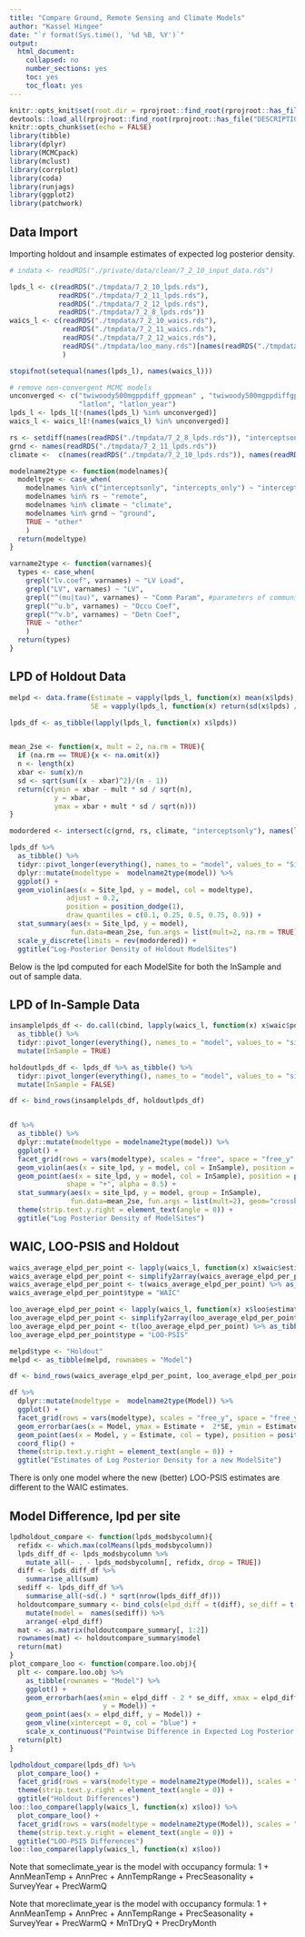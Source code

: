```yaml
---
title: "Compare Ground, Remote Sensing and Climate Models"
author: "Kassel Hingee"
date: "`r format(Sys.time(), '%d %B, %Y')`"
output: 
  html_document: 
    collapsed: no
    number_sections: yes
    toc: yes
    toc_float: yes
---
```


```r
knitr::opts_knit$set(root.dir = rprojroot::find_root(rprojroot::has_file("DESCRIPTION")))
devtools::load_all(rprojroot::find_root(rprojroot::has_file("DESCRIPTION")))
knitr::opts_chunk$set(echo = FALSE)
library(tibble)
library(dplyr)
library(MCMCpack)
library(mclust)
library(corrplot)
library(coda)
library(runjags)
library(ggplot2)
library(patchwork)
```

## Data Import

Importing holdout and insample estimates of expected log posterior density.

```r
# indata <- readRDS("./private/data/clean/7_2_10_input_data.rds")

lpds_l <- c(readRDS("./tmpdata/7_2_10_lpds.rds"),
            readRDS("./tmpdata/7_2_11_lpds.rds"),
            readRDS("./tmpdata/7_2_12_lpds.rds"),
            readRDS("./tmpdata/7_2_8_lpds.rds"))
waics_l <- c(readRDS("./tmpdata/7_2_10_waics.rds"),
             readRDS("./tmpdata/7_2_11_waics.rds"),
             readRDS("./tmpdata/7_2_12_waics.rds"),
             readRDS("./tmpdata/loo_many.rds")[names(readRDS("./tmpdata/7_2_8_lpds.rds"))]
             )

stopifnot(setequal(names(lpds_l), names(waics_l)))

# remove non-convergent MCMC models
unconverged <- c("twiwoody500mgppdiff_gppmean" , "twiwoody500mgppdiffgppmean",
                 "latlon", "latlon_year")
lpds_l <- lpds_l[!(names(lpds_l) %in% unconverged)]
waics_l <- waics_l[!(names(waics_l) %in% unconverged)]
```

```r
rs <- setdiff(names(readRDS("./tmpdata/7_2_8_lpds.rds")), "interceptsonly")
grnd <- names(readRDS("./tmpdata/7_2_11_lpds.rds"))
climate <-  c(names(readRDS("./tmpdata/7_2_10_lpds.rds")), names(readRDS("./tmpdata/7_2_12_lpds.rds")))

modelname2type <- function(modelnames){
  modeltype <- case_when(
    modelnames %in% c("interceptsonly", "intercepts_only") ~ "interceptsonly",
    modelnames %in% rs ~ "remote",
    modelnames %in% climate ~ "climate",
    modelnames %in% grnd ~ "ground",
    TRUE ~ "other"
    )
  return(modeltype)
}
```

```r
varname2type <- function(varnames){
  types <- case_when(
    grepl("lv.coef", varnames) ~ "LV Load",
    grepl("LV", varnames) ~ "LV",
    grepl("^(mu|tau)", varnames) ~ "Comm Param", #parameters of community distributions
    grepl("^u.b", varnames) ~ "Occu Coef",
    grepl("^v.b", varnames) ~ "Detn Coef",
    TRUE ~ "other"
    )
  return(types)
}
```

## LPD of Holdout Data
```r
melpd <- data.frame(Estimate = vapply(lpds_l, function(x) mean(x$lpds), FUN.VALUE = 3.3),
                    SE = vapply(lpds_l, function(x) return(sd(x$lpds) / sqrt(length(x$lpds))), FUN.VALUE = 3.3 ))

lpds_df <- as_tibble(lapply(lpds_l, function(x) x$lpds))


mean_2se <- function(x, mult = 2, na.rm = TRUE){
  if (na.rm == TRUE){x <- na.omit(x)}
  n <- length(x)
  xbar <- sum(x)/n
  sd <- sqrt(sum((x - xbar)^2)/(n - 1))
  return(c(ymin = xbar - mult * sd / sqrt(n),
           y = xbar,
           ymax = xbar + mult * sd / sqrt(n)))
}

modordered <- intersect(c(grnd, rs, climate, "interceptsonly"), names(lpds_df))

lpds_df %>%
  as_tibble() %>%
  tidyr::pivot_longer(everything(), names_to = "model", values_to = "Site_lpd") %>%
  dplyr::mutate(modeltype =  modelname2type(model)) %>%
  ggplot() +
  geom_violin(aes(x = Site_lpd, y = model, col = modeltype),
              adjust = 0.2,
              position = position_dodge(1),
              draw_quantiles = c(0.1, 0.25, 0.5, 0.75, 0.9)) +
  stat_summary(aes(x = Site_lpd, y = model),
               fun.data=mean_2se, fun.args = list(mult=2, na.rm = TRUE), geom="crossbar", width=0.2 ) +
  scale_y_discrete(limits = rev(modordered)) +
  ggtitle("Log-Posterior Density of Holdout ModelSites")
```

Below is the lpd computed for each ModelSite for both the InSample and out of sample data.

## LPD of In-Sample Data
```r
insamplelpds_df <- do.call(cbind, lapply(waics_l, function(x) x$waic$pointwise[, "elpd_waic"])) %>%
  as_tibble() %>%
  tidyr::pivot_longer(everything(), names_to = "model", values_to = "site_lpd") %>%
  mutate(InSample = TRUE)

holdoutlpds_df <- lpds_df %>% as_tibble() %>% 
  tidyr::pivot_longer(everything(), names_to = "model", values_to = "site_lpd") %>%
  mutate(InSample = FALSE)

df <- bind_rows(insamplelpds_df, holdoutlpds_df)


df %>%
  as_tibble() %>%
  dplyr::mutate(modeltype = modelname2type(model)) %>%
  ggplot() +
  facet_grid(rows = vars(modeltype), scales = "free", space = "free_y" ) +
  geom_violin(aes(x = site_lpd, y = model, col = InSample), position = position_dodge(1), adjust = 0.2) +
  geom_point(aes(x = site_lpd, y = model, col = InSample), position = position_dodge(1),
              shape = "+", alpha = 0.5) +
  stat_summary(aes(x = site_lpd, y = model, group = InSample),
               fun.data=mean_2se, fun.args = list(mult=2), geom="crossbar", width=0.2, position = position_dodge(1) ) +
  theme(strip.text.y.right = element_text(angle = 0)) +
  ggtitle("Log Posterior Density of ModelSites")
```

## WAIC, LOO-PSIS and Holdout
```r
waics_average_elpd_per_point <- lapply(waics_l, function(x) x$waic$estimates["elpd_waic", ]/nrow(x$waic$pointwise))
waics_average_elpd_per_point <- simplify2array(waics_average_elpd_per_point)
waics_average_elpd_per_point <- t(waics_average_elpd_per_point) %>% as_tibble(rownames = "Model")
waics_average_elpd_per_point$type = "WAIC"

loo_average_elpd_per_point <- lapply(waics_l, function(x) x$loo$estimates["elpd_loo", ]/nrow(x$waic$pointwise))
loo_average_elpd_per_point <- simplify2array(loo_average_elpd_per_point)
loo_average_elpd_per_point <- t(loo_average_elpd_per_point) %>% as_tibble(rownames = "Model")
loo_average_elpd_per_point$type = "LOO-PSIS"

melpd$type <- "Holdout"
melpd <- as_tibble(melpd, rownames = "Model")

df <- bind_rows(waics_average_elpd_per_point, loo_average_elpd_per_point, melpd)

df %>%
  dplyr::mutate(modeltype =  modelname2type(Model)) %>%
  ggplot() +
  facet_grid(rows = vars(modeltype), scales = "free_y", space = "free_y") +
  geom_errorbar(aes(x = Model, ymax = Estimate +  2*SE, ymin = Estimate - 2*SE, col = type, lty = type)) +
  geom_point(aes(x = Model, y = Estimate, col = type), position = position_jitter(width = 0.1)) +
  coord_flip() +
  theme(strip.text.y.right = element_text(angle = 0)) +
  ggtitle("Estimates of Log Posterior Density for a new ModelSite")
```

There is only one model where the new (better) LOO-PSIS estimates are different to the WAIC estimates.


## Model Difference, lpd per site
```r
lpdholdout_compare <- function(lpds_modsbycolumn){
  refidx <- which.max(colMeans(lpds_modsbycolumn))
  lpds_diff_df <- lpds_modsbycolumn %>%
    mutate_all(~ . - lpds_modsbycolumn[, refidx, drop = TRUE])
  diff <- lpds_diff_df %>%
    summarise_all(sum)
  sediff <- lpds_diff_df %>%
    summarise_all(~sd(.) * sqrt(nrow(lpds_diff_df)))
  holdoutcompare_summary <- bind_cols(elpd_diff = t(diff), se_diff = t(sediff)) %>%
    mutate(model =  names(sediff)) %>%
    arrange(-elpd_diff)
  mat <- as.matrix(holdoutcompare_summary[, 1:2])
  rownames(mat) <- holdoutcompare_summary$model
  return(mat)
}
plot_compare_loo <- function(compare.loo.obj){
  plt <- compare.loo.obj %>%
    as_tibble(rownames = "Model") %>%
    ggplot() +
    geom_errorbarh(aes(xmin = elpd_diff - 2 * se_diff, xmax = elpd_diff + 2 * se_diff,
                       y = Model)) +
    geom_point(aes(x = elpd_diff, y = Model)) +
    geom_vline(xintercept = 0, col = "blue") +
    scale_x_continuous("Pointwise Difference in Expected Log Posterior Density (Summed)")
  return(plt)
}
```

```r
lpdholdout_compare(lpds_df) %>%
  plot_compare_loo() +
  facet_grid(rows = vars(modeltype = modelname2type(Model)), scales = "free_y", space = "free_y") +
  theme(strip.text.y.right = element_text(angle = 0)) +
  ggtitle("Holdout Differences")
loo::loo_compare(lapply(waics_l, function(x) x$loo)) %>%
  plot_compare_loo() +
  facet_grid(rows = vars(modeltype = modelname2type(Model)), scales = "free_y", space = "free_y") +
  theme(strip.text.y.right = element_text(angle = 0)) +
  ggtitle("LOO-PSIS Differences")
loo::loo_compare(lapply(waics_l, function(x) x$loo))
```

Note that someclimate_year is the model with occupancy formula:
1 + AnnMeanTemp + AnnPrec + AnnTempRange + PrecSeasonality + SurveyYear + PrecWarmQ

Note that moreclimate_year is the model with occupancy formula:
1 + AnnMeanTemp + AnnPrec + AnnTempRange + PrecSeasonality + SurveyYear + PrecWarmQ + MnTDryQ + PrecDryMonth
